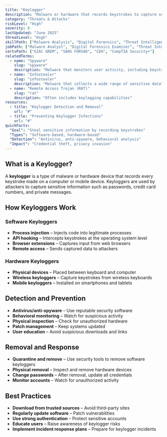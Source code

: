 ```yaml
---
title: "Keylogger"
description: "Malware or hardware that records keystrokes to capture sensitive information such as passwords and messages"
category: "Threats & Attacks"
riskLevel: "High"
severity: 8
lastUpdated: "June 2025"
threatLevel: "High"
skillPath: ["Malware Analysis", "Digital Forensics", "Threat Intelligence", "Security Fundamentals"]
jobPath: ["Malware Analyst", "Digital Forensics Examiner", "Threat Intelligence Analyst", "Security Analyst"]
certsPath: ["GIAC GREM", "SANS FOR508", "CEH", "CompTIA Security+"]
relatedTerms:
  - name: "Spyware"
    slug: "spyware"
    description: "Malware that monitors user activity, including keystrokes"
  - name: "Infostealer"
    slug: "infostealer"
    description: "Malware that collects a wide range of sensitive data"
  - name: "Remote Access Trojan (RAT)"
    slug: "rat"
    description: "Often includes keylogging capabilities"
resources:
  - title: "Keylogger Detection and Removal"
    url: "#"
  - title: "Preventing Keylogger Infections"
    url: "#"
quickFacts:
  "Goal": "Steal sensitive information by recording keystrokes"
  "Types": "Software-based, hardware-based"
  "Detection": "Antivirus, anti-spyware, behavioral analysis"
  "Impact": "Credential theft, privacy invasion"
---
```


## What is a Keylogger?

A **keylogger** is a type of malware or hardware device that records every keystroke made on a computer or mobile device. Keyloggers are used by attackers to capture sensitive information such as passwords, credit card numbers, and private messages.

## How Keyloggers Work

### **Software Keyloggers**
- **Process injection** – Injects code into legitimate processes
- **API hooking** – Intercepts keystrokes at the operating system level
- **Browser extensions** – Captures input from web browsers
- **Remote access** – Sends captured data to attackers

### **Hardware Keyloggers**
- **Physical devices** – Placed between keyboard and computer
- **Wireless keyloggers** – Capture keystrokes from wireless keyboards
- **Mobile keyloggers** – Installed on smartphones and tablets

## Detection and Prevention

- **Antivirus/anti-spyware** – Use reputable security software
- **Behavioral monitoring** – Watch for suspicious activity
- **Physical inspection** – Check for unauthorized hardware
- **Patch management** – Keep systems updated
- **User education** – Avoid suspicious downloads and links

## Removal and Response

- **Quarantine and remove** – Use security tools to remove software keyloggers
- **Physical removal** – Inspect and remove hardware devices
- **Change passwords** – After removal, update all credentials
- **Monitor accounts** – Watch for unauthorized activity

## Best Practices

- **Download from trusted sources** – Avoid third-party sites
- **Regularly update software** – Patch vulnerabilities
- **Use strong authentication** – Protect sensitive accounts
- **Educate users** – Raise awareness of keylogger risks
- **Implement incident response plans** – Prepare for keylogger incidents 